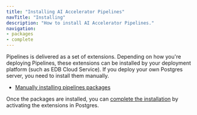 ```yaml
---
title: "Installing AI Accelerator Pipelines"
navTitle: "Installing"
description: "How to install AI Accelerator Pipelines."
navigation:
- packages
- complete
---
```


Pipelines is delivered as a set of extensions. Depending on how you're deploying Pipelines, these extensions can be installed by your deployment platform (such as EDB Cloud Service). If you deploy your own Postgres server, you need to install them manually.

- [Manually installing pipelines packages](packages)

Once the packages are installed, you can [complete the installation](complete) by activating the extensions in Postgres.
